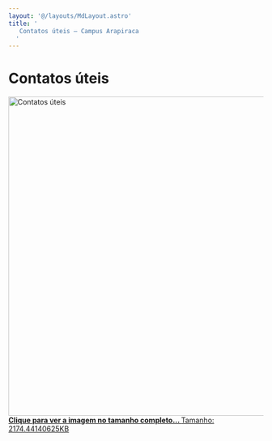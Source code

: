 ```yaml
---
layout: '@/layouts/MdLayout.astro'
title: '
   Contatos úteis — Campus Arapiraca
  '
---
```






Contatos úteis
==============









<a class="discreet" href="https://arapiraca.ufal.br/graduacao/ciencia-da-computacao/discentes/dicas-cartaz.png/image_view_fullscreen">
 <img alt="Contatos úteis" src="https://arapiraca.ufal.br/graduacao/ciencia-da-computacao/discentes/dicas-cartaz.png/@@images/08f81f2e-f4ed-4c57-988f-8719b4ec8418.svg" title="Contatos úteis" width="630"/>
 <figcaption class="discreet">
  <strong class="sr-only">
   Clique para ver a imagem no tamanho completo…
  </strong>
  <span>
   Tamanho: 2174.44140625KB
  </span>
 </figcaption>
</a>











